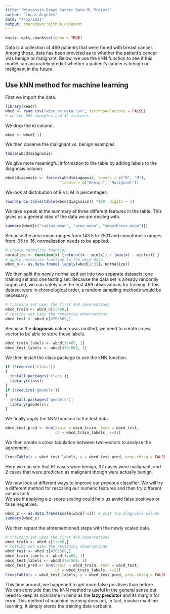 ```yaml
---
title: "Wisconsin Breat Cancer Data ML Project"
author: "Lucas Argeles"
date: "7/15/2021"
output: rmarkdown::github_document
---
```


```r
knitr::opts_chunk$set(echo = TRUE)
```

Data is a collection of 469 patients that were found with breast cancer. Among
those, data has been provided as to whether the patient's cancer was benign or
malignant. Below, we use the kNN function to see if this model can accurately
predict whether a patient's cancer is benign or malignant in the future.

## Use kNN method for machine learning

First we import the data.  
```r
library(readr)
wbcd <- read.csv("wisc_bc_data.csv", stringsAsFactors = FALSE)
# we see 569 examples and 32 features
```

We drop the id column.  
```r
wbcd <- wbcd[-1]
```

We then observe the malignant vs. benign examples.  
```r
table(wbcd$diagnosis)
```

We give more meaningful information to the table by adding labels to the
diagnosis column.  
```r
wbcd$diagnosis <- factor(wbcd$diagnosis, levels = c("B", "M"),
                         labels = c("Benign", "Malignant"))
```

We look at distribution of B vs. M in percentages.  
```r
round(prop.table(table(wbcd$diagnosis)) *100, digits = 1)
```

We take a peak at the summary of three different features in the table. This
gives us a general idea of the data we are dealing with.  
```r
summary(wbcd[c("radius_mean", "area_mean", "smoothness_mean")])
```

Because the area mean ranges from 143.5 to 2501 and smoothness ranges from .05
to .16, normalization needs to be applied.  
```r
# create normalize function
normalize <- function(x) {return((x - min(x)) / (max(x) - min(x))) }
# apply normalize function to the wbcd data
wbcd_n <- as.data.frame( lapply(wbcd[2:31], normalize))
```

We then split the newly normalized set into two separate datasets: one training 
set and one testing set. Because the data set is already randomly organized, we 
can safely use the first 469 observations for training. If this dataset were in 
chronological order, a random sampling methods would be necessary.  
```r
# training set uses the first 469 observations
wbcd_train <- wbcd_n[1:469,]
# testing set uses the remaining observations
wbcd_test <- wbcd_n[470:569,]
```

Because the **diagnosis** column was omitted, we need to create a new vector to 
be able to store these labels.  
```r
wbcd_train_labels <- wbcd[1:469, 1]
wbcd_test_labels <- wbcd[470:569, 1]
```

We then install the class package to use the kNN function.  
```r
if (!require('class')) 
{
  install.packages('class');
  library(class);
}
if (!require('gmodels')) 
{
  install.packages('gmodels');
  library(gmodels);
}
```

We finally apply the kNN function to the test data.  
```r
wbcd_test_pred <- knn(train = wbcd_train, test = wbcd_test, 
                      cl = wbcd_train_labels, k=21)
```

We then create a cross tabulation between two vectors to analyze the agreement.  
```r
CrossTable(x = wbcd_test_labels, y = wbcd_test_pred, prop.chisq = FALSE)
```
Here we can see that 61 cases were benign, 37 cases were malignant, and 2 cases
that were predicted as malignant though were actually benign.  
<br>
We now look at different ways to improve our previous classifier. We will try
a different method for rescaling our numeric features and then try different
values for k.  
We see if applying a z-score scaling could help us avoid false positives or
false negatives.  
```r
wbcd_z <- as.data.frame(scale(wbcd[-1])) # omit the diagnosis column
summary(wbcd_z)
```

We then repeat the aforementioned steps with the newly scaled data.  
```r
# training set uses the first 469 observations
wbcd_train <- wbcd_z[1:469,]
# testing set uses the remaining observations
wbcd_test <- wbcd_z[470:569,]
wbcd_train_labels <- wbcd[1:469, 1]
wbcd_test_labels <- wbcd[470:569, 1]
wbcd_test_pred <- knn(train = wbcd_train, test = wbcd_test, 
                      cl = wbcd_train_labels, k=21)
CrossTable(x = wbcd_test_labels, y = wbcd_test_pred, prop.chisq = FALSE)
```
This time around, we happened to get more false positives than before.
<br>
We can conclude that the kNN method is useful in the general sense but need to
keep its nickname in mind as the **lazy predictor** and its margin for error. 
This method of machine learning does not, in fact, involve machine learning. It
simply stores the training data verbatim.
